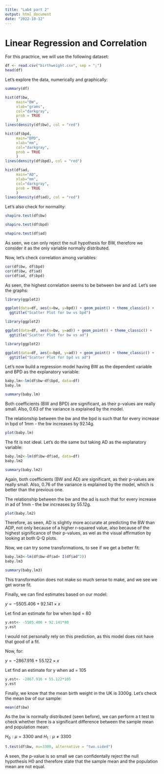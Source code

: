 ---
title: "Lab4 part 2"
output: html_document
date: "2022-10-12"
---

# Linear Regression and Correlation

For this practrice, we will use the following dataset:

```{r}
df <- read.csv("birthweight.csv", sep = ";")
head(df)
```

Let's explore the data, numerically and graphically:

```{r}
summary(df)
```

```{r}
hist(df$bw, 
     main="BW", 
     xlab="grams", 
     col="darkgray",
     prob = TRUE
     )
lines(density(df$bw), col = "red")
```

```{r}
hist(df$bpd, 
     main="BPD", 
     xlab="mm", 
     col="darkgray",
     prob = TRUE
     )
lines(density(df$bpd), col = "red")
```
```{r}
hist(df$ad, 
     main="AD", 
     xlab="mm", 
     col="darkgray",
     prob = TRUE
     )
lines(density(df$ad), col = "red")
```

Let's also check for normality:

```{r}
shapiro.test(df$bw)
```

```{r}
shapiro.test(df$bpd)
```

```{r}
shapiro.test(df$ad)
```
As seen, we can only reject the null hypothesis for BW, therefore we consider it as the only variable normally distributed.

Now, let's check correlation among variables:

```{r}
cor(df$bw, df$bpd)
cor(df$bw, df$ad)
cor(df$ad, df$bpd)

```
As seen, the highest correlation seems to be between bw and ad. Let's see the graphs:

```{r}
library(ggplot2)

ggplot(data=df, aes(x=bw, y=bpd)) + geom_point() + theme_classic() +
  ggtitle("Scatter Plot for bw vs bpd")
```

```{r}
library(ggplot2)

ggplot(data=df, aes(x=bw, y=ad)) + geom_point() + theme_classic() +
  ggtitle("Scatter Plot for bw vs ad")
```

```{r}
library(ggplot2)

ggplot(data=df, aes(x=bpd, y=ad)) + geom_point() + theme_classic() +
  ggtitle("Scatter Plot for bpd vs ad")
```



Let's now build a regression model having BW as the dependent variable and BPD as the explanatory variable:

```{r}
baby.lm<-lm(df$bw~df$bpd, data=df)
baby.lm
```
```{r}
summary(baby.lm)
```
Both coefficients (BW and BPD) are significant, as their p-values are really small. Also, 0.63 of the variance is explained by the model.

The relationship between the bw and the bpd is such that for every increase in bpd of 1mm - the bw increases by 92.14g.

```{r}
plot(baby.lm)
```
The fit is not ideal. Let's do the same but taking AD as the explanatory variable:

```{r}
baby.lm2<-lm(df$bw~df$ad, data=df)
baby.lm2
```
```{r}
summary(baby.lm2)
```

Again, both coefficients (BW and AD) are significant, as their p-values are really small. Also, 0.76 of the variance is explained by the model, which is better than the previous one.

The relationship between the bw and the ad is such that for every increase in ad of 1mm - the bw increases by 55.12g.

```{r}
plot(baby.lm2)
```

Therefore, as seen, AD is slightly more accurate at predicting the BW than ADP, not only because of a higher r-squared value, also because of the highest significance of their p-values, as wel as the visual affirmation by looking at both Q-Q plots.

Now, we can try some transformations, to see if we get a better fit:

```{r}
baby.lm3<-lm(df$bw~df$ad+ I(df$ad^2))
baby.lm3
```
```{r}
summary(baby.lm3)
```
This transformation does not make so much sense to make, and we see we get worse fit. 

Finally, we can find estimates based on our model:

$y= -5505.406 + 92.141 \times x$

Let find an estimate for bw when bpd = 80

```{r}
y.est<- -5505.406 + 92.141*80
y.est
```
I would not personally rely on this prediction, as this model does not have that good of a fit.

Now, for:

$y= -2867.916 + 55.122 \times x$

Let find an estimate for y when ad = 105

```{r}
y.est<- -2867.916 + 55.122*105
y.est
```
Finally, we know that the mean birth weight in the UK is 3300g. Let's check the mean bw of our sample:

```{r}
mean(df$bw)
```

As the bw is normally distributed (seen before), we can perform a t test to check whether there is a significant difference between the sample mean and population mean:

$H_0: \mu=3300$ and $H_1: \mu \ne 3300$

```{r}
t.test(df$bw, mu=3300, alternative = "two.sided")
```
A seen, the p-value is so small we can confidentally reject the null hypothesis H0 and therefore state that the sample mean and the population mean are not equal.
